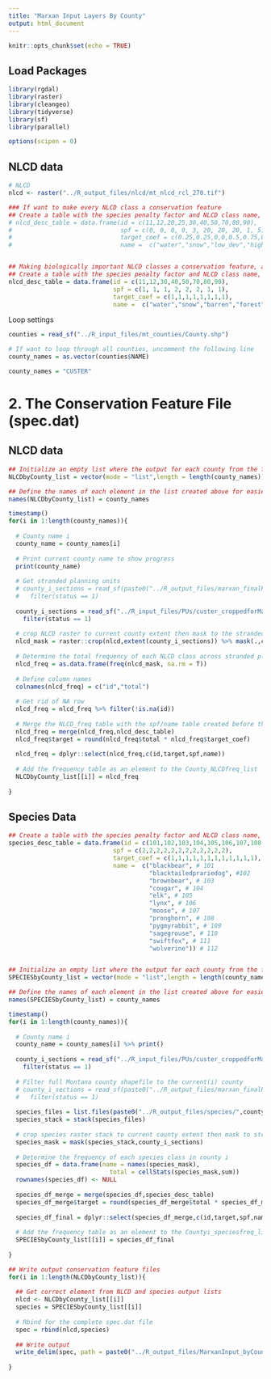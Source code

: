 ```yaml
---
title: "Marxan Input Layers By County"
output: html_document
---
```


```r
knitr::opts_chunk$set(echo = TRUE)
```

## Load Packages
```r
library(rgdal)
library(raster)
library(cleangeo)
library(tidyverse)
library(sf)
library(parallel)

options(scipen = 0)
```

## NLCD data
```r
# NLCD
nlcd <- raster("../R_output_files/nlcd/mt_nlcd_rcl_270.tif")

### If want to make every NLCD class a conservation feature
## Create a table with the species penalty factor and NLCD class name, to be joined to zonal stats data at in the following for loop
# nlcd_desc_table = data.frame(id = c(11,12,20,25,30,40,50,70,80,90),
#                              spf = c(0, 0, 0, 0, 3, 20, 20, 20, 1, 5),
#                              target_coef = c(0.25,0.25,0,0,0.5,0.75,0.75,0.75,0.5,0.5),
#                              name =  c("water","snow","low_dev","high_dev","barren","forest","scrub","grassland","ag","wetland"))


## Making biologically important NLCD classes a conservation feature, and Ag land as an important economic feature of many/all counties in Montana
## Create a table with the species penalty factor and NLCD class name, to be joined to zonal stats data at in the following for loop
nlcd_desc_table = data.frame(id = c(11,12,30,40,50,70,80,90),
                             spf = c(1, 1, 1, 2, 2, 2, 1, 1),
                             target_coef = c(1,1,1,1,1,1,1,1),
                             name =  c("water","snow","barren","forest","scrub","grassland","ag","wetland"))
```

Loop settings
```r

counties = read_sf("../R_input_files/mt_counties/County.shp")

# If want to loop through all counties, uncomment the following line
county_names = as.vector(counties$NAME)

county_names = "CUSTER"

```


# 2. The Conservation Feature File (spec.dat)
## NLCD data
```r

## Initialize an empty list where the output for each county from the following loop will be stored
NLCDbyCounty_list = vector(mode = "list",length = length(county_names))

## Define the names of each element in the list created above for easier reference
names(NLCDbyCounty_list) = county_names

timestamp()
for(i in 1:length(county_names)){
  
  # County name i
  county_name = county_names[i]
  
  # Print current county name to show progress
  print(county_name)
  
  # Get stranded planning units
  # county_i_sections = read_sf(paste0("../R_output_files/marxan_finalPU_shp/",county_name,"/",county_name,"_finalPU.shp")) %>%
  #   filter(status == 1)
  
  county_i_sections = read_sf("../R_input_files/PUs/custer_croppedforMarxan.shp") %>% 
    filter(status == 1)
  
  # crop NLCD raster to current county extent then mask to the stranded planning units
  nlcd_mask = raster::crop(nlcd,extent(county_i_sections)) %>% mask(.,county_i_sections)
  
  # Determine the total frequency of each NLCD class across stranded planning units
  nlcd_freq = as.data.frame(freq(nlcd_mask, na.rm = T))
  
  # Define column names
  colnames(nlcd_freq) = c("id","total")
  
  # Get rid of NA row
  nlcd_freq = nlcd_freq %>% filter(!is.na(id))
  
  # Merge the NLCD_freq table with the spf/name table created before the loop. This attaches descriptions and SPFs, and also filters out NLCD classes that we are not interested in conserving but are present in the stranded planning units
  nlcd_freq = merge(nlcd_freq,nlcd_desc_table)
  nlcd_freq$target = round(nlcd_freq$total * nlcd_freq$target_coef)
  
  nlcd_freq = dplyr::select(nlcd_freq,c(id,target,spf,name))
  
  # Add the frequency table as an element to the County_NLCDfreq_list
  NLCDbyCounty_list[[i]] = nlcd_freq
  
}

```

## Species Data
```r

## Create a table with the species penalty factor and NLCD class name, to be joined to zonal stats data at in the following for loop
species_desc_table = data.frame(id = c(101,102,103,104,105,106,107,108,109,110,111,112),
                             spf = c(2,2,2,2,2,2,2,2,2,2,2,2),
                             target_coef = c(1,1,1,1,1,1,1,1,1,1,1,1),
                             name =  c("blackbear", # 101
                                       "blacktailedprariedog", #102
                                       "brownbear", # 103
                                       "cougar", # 104
                                       "elk", # 105
                                       "lynx", # 106
                                       "moose", # 107
                                       "pronghorn", # 108
                                       "pygmyrabbit", # 109
                                       "sagegrouse", # 110
                                       "swiftfox", # 111
                                       "wolverine")) # 112


## Initialize an empty list where the output for each county from the following loop will be stored
SPECIESbyCounty_list = vector(mode = "list",length = length(county_names))

## Define the names of each element in the list created above for easier reference
names(SPECIESbyCounty_list) = county_names

timestamp()
for(i in 1:length(county_names)){
  
  # County name i
  county_name = county_names[i] %>% print()
  
  county_i_sections = read_sf("../R_input_files/PUs/custer_croppedforMarxan.shp") %>% 
    filter(status == 1)
  
  # Filter full Montana county shapefile to the current(i) county
  # county_i_sections = read_sf(paste0("../R_output_files/marxan_finalPU_shp/",county_name,"/",county_name,"_finalPU.shp")) %>%
  #   filter(status == 1)
  
  species_files = list.files(paste0("../R_output_files/species/",county_name), pattern = ".tif$", full.names = T)
  species_stack = stack(species_files)
  
  # crop species raster stack to current county extent then mask to stranded planning units
  species_mask = mask(species_stack,county_i_sections)
  
  # Determine the frequency of each species class in county i
  species_df = data.frame(name = names(species_mask),
                            total = cellStats(species_mask,sum))
  rownames(species_df) <- NULL
  
  species_df_merge = merge(species_df,species_desc_table)
  species_df_merge$target = round(species_df_merge$total * species_df_merge$target_coef)
  
  species_df_final = dplyr::select(species_df_merge,c(id,target,spf,name))
  
  # Add the frequency table as an element to the Countyi_speciesfreq_list
  SPECIESbyCounty_list[[i]] = species_df_final
  
}


```


```r

## Write output conservation feature files 
for(i in 1:length(NLCDbyCounty_list)){
  
  ## Get correct element from NLCD and species output lists
  nlcd <- NLCDbyCounty_list[[i]]
  species = SPECIESbyCounty_list[[i]]
  
  # Rbind for the complete spec.dat file
  spec = rbind(nlcd,species)
  
  ## Write output
  write_delim(spec, path = paste0("../R_output_files/MarxanInput_byCounty/",county_names[i],"/spec_crop.dat"), delim =" ")
  
}

```



